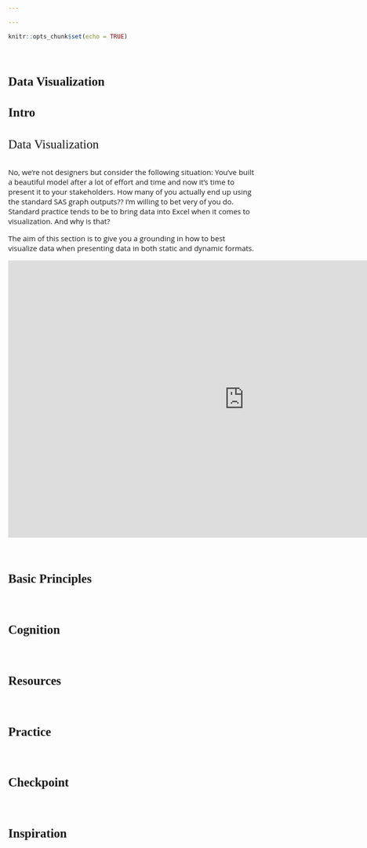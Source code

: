 ```yaml
---

---
```

<style>
@import url('https://fonts.googleapis.com/css?family=Scope+One&display=swap');
@import url('https://fonts.googleapis.com/css?family=Scope+One|Unica+One&display=swap&subset=latin-ext');
@import url('https://fonts.googleapis.com/css?family=Open+Sans&display=swap');

h1,h2 {font-family: 'Unica One', cursive;
  font-size: 25px;}
p2 {font-family: 'Unica One', cursive;
  font-size: 25px;}       
p {font-family: 'Open Sans', sans-serif;
  font-size: 15px;}   
</style>
  ```r
knitr::opts_chunk$set(echo = TRUE)
```
&nbsp;   


# Data Visualization {.tabset .tabset-fade}  

## Intro  

&nbsp;  
<p2>Data Visualization</p2>
<br><br>
<p>No, we're not designers but consider the following situation: You've built a beautiful model after a lot of effort and time and now it's time to present it to your stakeholders. How many of you actually end up using the standard SAS graph outputs?? I'm willing to bet very of you do. 
Standard practice tends to be to bring data into Excel when it comes to visualization. And why is that?</p>
<p>The aim of this section is to give you a grounding in how to best visualize data when presenting data in both static and dynamic formats.</p>

<center>
<iframe src="https://4mosteurope.sharepoint.com/sites/traininganddevelopment/_layouts/15/Doc.aspx?sourcedoc={0b840175-f723-413c-9110-16496397426b}&amp;action=embedview&amp;wdAr=1.7777777777777776" width="962px" height="565px" frameborder="0">This is an embedded <a target="_blank" href="https://office.com">Microsoft Office</a> presentation, powered by <a target="_blank" href="https://office.com/webapps">Office</a>.</iframe>
</center>

&nbsp;  

## Basic Principles    

&nbsp;  

## Cognition  

&nbsp;  

## Resources  

&nbsp;  

## Practice    

&nbsp;  

## Checkpoint    

&nbsp;

## Inspiration  

&nbsp;
